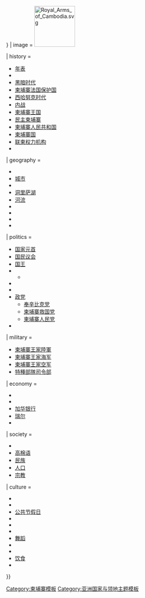 {{Country topics
| name = 柬埔寨主题
| country = 柬埔寨
| state = {{{state|{{{1|}}}}}}
| image = [[File:Royal Arms of Cambodia.svg|110px|link=柬埔寨国徽]]

| history =
* [[柬埔寨历史年表|年表]]
* {{link-en|柬埔寨早期历史|Early history of Cambodia|早期历史}}
* [[柬埔寨黑暗时代|黑暗时代]]
* [[柬埔寨法国保护国]]
* [[柬埔寨王国 (1953年－1970年)|西哈努克时代{{small|（1954-1970）}}]]
* [[柬埔寨内战|内战]]
* [[柬埔寨王国民族联合政府|柬埔寨王国{{small|（1975-1976）}}]]
* [[民主柬埔寨]]
* [[柬埔寨人民共和国]]
* [[柬埔寨人民共和国|柬埔寨国]]
* [[联合国柬埔寨过渡时期权力机构|联柬权力机构]]
* {{link-en|现代柬埔寨|Modern Cambodia}}

| geography = 
* {{link-en|柬埔寨保护区列表|List of protected areas of Cambodia|保护区}}
* [[柬埔寨城市列表|城市]]
* {{link-en|柬埔寨岛屿列表|List of islands of Cambodia|岛屿}}
* [[洞里萨湖]]
* [[柬埔寨河流列表|河流]]
* {{link-en|柬埔寨的森林采伐|Deforestation in Cambodia|森林采伐}}
* {{link-en|柬埔寨生态区域列表|List of ecoregions in Cambodia|生态区域}}
* {{link-en|柬埔寨省份|Provinces of Cambodia|省份}}
* {{link-en|柬埔寨野生生物|Wildlife of Cambodia|野生生物}}

| politics = 
* [[柬埔寨国家元首列表|国家元首{{small|（1960-1993）}}]]
* [[柬埔寨国民议会|国民议会]]
* [[柬埔寨君主列表|国王]]
* {{link-en|柬埔寨人权|Human rights in Cambodia|人权}}
** {{link-en|柬埔寨LGBT权利|LGBT rights in Cambodia|LGBT}}
* {{link-en|柬埔寨首相与总理|Prime Minister of Cambodia|首相与总理}}
* {{link-en|柬埔寨的选举|Elections in Cambodia|选举}}
* [[柬埔寨政党列表|政党]]
** [[奉辛比克党]]
** [[柬埔寨救国党]]
** [[柬埔寨人民党]]
* {{link-en|柬埔寨政府|Government of Cambodia|政府}}

| military =
* [[柬埔寨王家陸軍]]
* [[柬埔寨王家海军]]
* [[柬埔寨王家空军]]
* [[特種部隊司令部 (柬埔寨)|特種部隊司令部]]

| economy = 
* {{link-en|ANZ皇家银行|ANZ Royal Bank}}
* {{link-en|柬埔寨的长途电信|Telecommunications in Cambodia|长途电信}}
* [[加华银行股份|加华银行]]
* [[柬埔寨瑞尔|瑞尔]]
* {{link-en|柬埔寨交通运输系统|Transport in Cambodia|运输}}

| society = 
* {{link-en|柬埔寨妇女|Women in Cambodia|妇女}}
* [[高棉语]]
* [[柬埔寨民族|民族]]
* [[柬埔寨人口|人口]]
* [[柬埔寨宗教|宗教]]

| culture = 
* {{link-en|柬埔寨电影业|Cinema of Cambodia|电影业}}
* {{link-en|高棉服饰|Khmer clothing|服饰}}
* [[柬埔寨节日|公共节假日]]
* {{link-en|高棉建筑风格|Khmer architecture|建筑风格}}
* {{link-en|柬埔寨童子军|Scouting and Guiding in Cambodia|童子军}}
* {{link-en|柬埔寨文学|Cambodian literature|文学}}
* [[柬埔寨舞蹈|舞蹈]]
* {{link-en|柬埔寨艺术|Cambodian art|艺术}}
* {{link-en|柬埔寨音乐|Music of Cambodia|音乐}}
* [[柬埔寨飲食|饮食]]
* {{link-en|柬埔寨运动|Sport in Cambodia|运动}}

}}<noinclude>
{{collapsible option |statename=optional}}
[[Category:柬埔寨模板]]
[[Category:亚洲国家与领地主题模板]]
</noinclude>